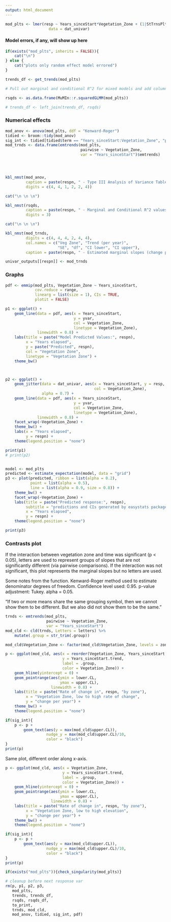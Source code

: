 ```yaml
---
output: html_document
---
```



```r
mod_plts <- lmer(resp ~ Years_sinceStart*Vegetation_Zone + (1|StTrnsPlt),
                   data = dat_univar)
```


#### Model errors, if any, will show up here  


```r
if(exists("mod_plts", inherits = FALSE)){
    cat("\n")
} else {
    cat("plots only random effect model errored")
}
```

```r
trends_df <- get_trends(mod_plts)
```

```r
# Pull out marginal and conditional R^2 for mixed models and add columns to df  

rsqds <- as.data.frame(MuMIn::r.squaredGLMM(mod_plts))

# trends_df <- left_join(trends_df, rsqds)
```



### Numerical effects  

```r
mod_anov <- anova(mod_plts, ddf = "Kenward-Roger")
tidied <- broom::tidy(mod_anov)
sig_int <- tidied[tidied$term == "Years_sinceStart:Vegetation_Zone", "p.value"] < 0.05
mod_trnds <- data.frame(emtrends(mod_plts, 
                                 pairwise ~ Vegetation_Zone, 
                                 var = "Years_sinceStart")$emtrends)




kbl_nmst(mod_anov, 
         caption = paste(respn, " - Type III Analysis of Variance Table, using Kenward-Rogers method"),
         digits = c(4, 4, 1, 2, 2, 4))  
```

```r
cat("\n \n \n")

kbl_nmst(rsqds,
         caption = paste(respn, " - Marginal and Conditional R^2 values"),
         digits = 3)
```

```r
cat("\n \n \n")

kbl_nmst(mod_trnds, 
         digits = c(4, 4, 4, 2, 4, 4), 
         col.names = c("Veg Zone", "Trend (per year)",
                       "SE", "df", "CI lower", "CI upper"),
         caption = paste(respn, " - Estimated marginal slopes (change per year for each zone)")) 

univar_outputs[[respn]] <- mod_trnds
```


### Graphs  

```r
pdf <- emmip(mod_plts, Vegetation_Zone ~ Years_sinceStart,
             cov.reduce = range,
             linearg = list(size = 1), CIs = TRUE,
             plotit = FALSE)

p1 <- ggplot() +
    geom_line(data = pdf, aes(x = Years_sinceStart,
                              y = yvar,
                              col = Vegetation_Zone,
                              linetype = Vegetation_Zone),
              linewidth = 0.8) +
    labs(title = paste("Model Predicted Values:", respn),
         x = "Years elapsed", 
         y = paste("Predicted", respn),
         col = "Vegetation Zone",
         linetype = "Vegetation Zone") +
    theme_bw()



p2 <- ggplot() +
    geom_jitter(data = dat_univar, aes(x = Years_sinceStart, y = resp,
                                       col = Vegetation_Zone),
                alpha = 0.7) +
    geom_line(data = pdf, aes(x = Years_sinceStart,
                              y = yvar,
                              col = Vegetation_Zone,
                              linetype = Vegetation_Zone),
              linewidth = 0.8) +
    facet_wrap(~Vegetation_Zone) +
    theme_bw() +
    labs(x = "Years elapsed",
         y = respn) +
    theme(legend.position = "none")

print(p1)
# print(p2)


model <- mod_plts
predicted <- estimate_expectation(model, data = "grid")
p3 <- plot(predicted, ribbon = list(alpha = 0.2),
           point = list(alpha = 0.5),
           line = list(alpha = 0.9, size = 0.8)) + 
    theme_bw() +
    facet_wrap(~Vegetation_Zone) + 
    labs(title = paste("Predicted response:", respn),
         subtitle = "predictions and CIs generated by easystats packages",
         x = "Years elapsed",
         y = respn) +
    theme(legend.position = "none")

print(p3)
```


### Contrasts plot  

If the interaction between vegetation zone and time was significant (p < 0.05), letters are used to represent groups of slopes that are not significantly different (via pairwise comparisons). If the interaction was not significant, this plot represents the marginal slopes but no letters are used.

Some notes from the function. Kenward-Roger method used to estimate denominator degrees of freedom. Confidence level used: 0.95. p-value adjustment: Tukey. alpha = 0.05.  

"If two or more means share the same grouping symbol,
      then we cannot show them to be different.
      But we also did not show them to be the same."

```r
trnds <- emtrends(mod_plts, 
                  pairwise ~ Vegetation_Zone, 
                  var = "Years_sinceStart")
mod_cld <- cld(trnds, Letters = letters) %>% 
    mutate(.group = str_trim(.group))

mod_cld$Vegetation_Zone <- factor(mod_cld$Vegetation_Zone, levels = zone_factor)

p <- ggplot(mod_cld, aes(x = reorder(Vegetation_Zone, Years_sinceStart.trend),
                         y = Years_sinceStart.trend,
                         label = .group,
                         color = Vegetation_Zone)) +
    geom_hline(yintercept = 0) +
    geom_pointrange(aes(ymin = lower.CL, 
                        ymax = upper.CL),
                    linewidth = 0.8) +
    labs(title = paste("Rate of change in", respn, "by zone"),
         x = "Vegetation Zone, low to high rate of change",
         y = "change per year") +
    theme_bw() +
    theme(legend.position = "none")

if(sig_int){
    p <- p +
        geom_text(aes(y = max(mod_cld$upper.CL)),
                  nudge_y = max(mod_cld$upper.CL)/10,
                  color = "black")
}
print(p)
```

Same plot, different order along x-axis.  

```r
p <- ggplot(mod_cld, aes(x = Vegetation_Zone,
                         y = Years_sinceStart.trend,
                         label = .group,
                         color = Vegetation_Zone)) +
    geom_hline(yintercept = 0) +
    geom_pointrange(aes(ymin = lower.CL, 
                        ymax = upper.CL),
                    linewidth = 0.8) +
    labs(title = paste("Rate of change in", respn, "by zone"),
         x = "Vegetation Zone, low to high elevation",
         y = "change per year") +
    theme_bw() +
    theme(legend.position = "none")

if(sig_int){
    p <- p +
        geom_text(aes(y = max(mod_cld$upper.CL)),
                  nudge_y = max(mod_cld$upper.CL)/10,
                  color = "black")
}
print(p)
```



```r
if(exists("mod_plts")){check_singularity(mod_plts)}
```


```r
# cleanup before next response var
rm(p, p1, p2, p3,
   mod_plts,
   trends, trends_df,
   rsqds, rsqds_df, 
   to_print,
   trnds, mod_cld,
   mod_anov, tidied, sig_int, pdf)
```

